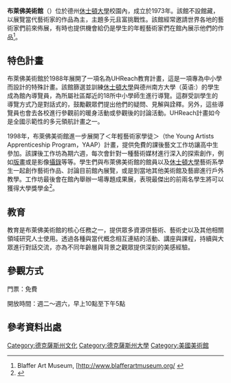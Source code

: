 {{expand|time=2014-11-06T10:09:19+00:00}}
{{Infobox Museum
|name = 布萊佛美術館
|established = 1973
|image = Blaffer_Workac.jpg|200px
|location = [[休士頓大學|德州休士頓大學]]
|visitors = 30,000+
|director = 克勞蒂亞.史穆可麗 Claudia Schmuckli
|curator = 克勞蒂亞.史穆可麗 Claudia Schmuckli
|website = [http://www.hfac.uh.edu/blaffer Blaffer Gallery Home]
}}
'''布萊佛美術館'''（{{lang-en|[http://s158155.gridserver.com/ Blaffer Art Museum]}}）位於德州[[休士頓大學|休士頓大學]]校園內，成立於1973年。該館不設館藏，以展覽當代藝術家的作品為主，主題多元且富挑戰性。該館經常邀請世界各地的藝術家們前來佈展，有時也提供機會給仍是學生的年輕藝術家們在館內展示他們的作品<ref>Blaffer Art Museum, [http://www.blafferartmuseum.org/ {{Wayback|url=http://www.blafferartmuseum.org/ |date=20141106115652 }}</ref>。

==特色計畫==
布萊佛美術館於1988年展開了一項名為UHReach教育計畫，這是一項專為中小學而設計的特殊計畫。該館篩選並訓練[[休士頓大學|休士頓大學]]與德州南方大學（英语:{{le|Texas Southern University}}）的學生成為館內導覽員，為所屬社區鄰近的18所中小學師生進行導覽。這群受訓學生的導覽方式乃是對話式的，鼓勵觀眾們提出他們的疑問、見解與詮釋。另外，這些導覽員也會去各校進行參觀前的暖身活動或參觀後的討論活動。UHReach計畫如今是全國示範性的多元領航計畫之一。

1998年，布萊佛美術館進一步展開了＜年輕藝術家學徒＞（the Young Artists Apprenticeship Program，YAAP）計畫，提供免費的課後藝文工作坊讓高中生參加。該課後工作坊為期六週，每次會針對一種藝術媒材進行深入的探索創作，例如[[版畫|版畫]]或是影像[[攝錄|攝錄]]等等。學生們與布萊佛美術館的館員以及[[休士頓大學|休士頓大學]]藝術系學生一起創作藝術作品、討論目前館內展覽，或是到當地其他美術館及藝廊進行戶外教學。工作坊最後會在館內舉辦一場專題成果展，表現最傑出的前兩名學生將可以獲得大學獎學金<ref>{{cite web|url=http://www.uh.edu/news-events/stories/2009articles/november2009/1104YAAP.php|title=Michelle Obama Presents Honors to UH's Blaffer Gallery|publisher=[[University_of_Houston|University of Houston]]|accessdate=11 November 2009|archive-date=2014-11-06|archive-url=https://web.archive.org/web/20141106233140/http://www.uh.edu/news-events/stories/2009articles/november2009/1104YAAP.php|dead-url=no}}</ref>。

==教育==
教育是布萊佛美術館的核心任務之一，提供眾多資源供藝術、藝術史以及其他相關領域研究人士使用。透過各種與當代概念相互連結的活動、講座與課程，持續與大眾進行對話交流，亦為不同年齡層與背景之觀眾提供深刻的美感經驗。

==參觀方式==
門票：免費

開放時間：週二～週六，早上10點至下午5點

==參考資料出處==


{{coord|29|43|29|N|95|20|33|W|type:landmark_scale:10000_region:US|display=title}}

[[Category:德克薩斯州文化|Category:德克薩斯州文化]]
[[Category:德克薩斯州大學|Category:德克薩斯州大學]]
[[Category:美國美術館|Category:美國美術館]]